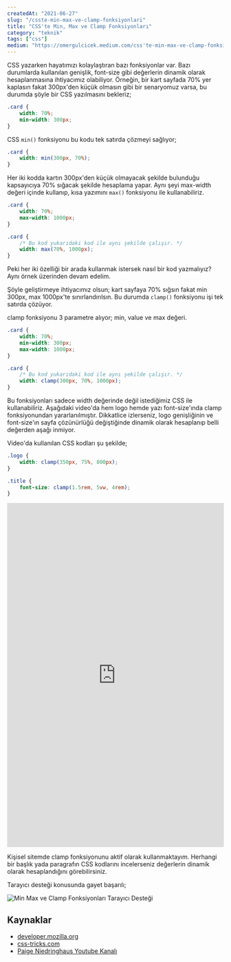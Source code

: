 ```yaml
---
createdAt: "2021-06-27"
slug: "/csste-min-max-ve-clamp-fonksiyonlari"
title: "CSS'te Min, Max ve Clamp Fonksiyonları"
category: "teknik"
tags: ["css"]
medium: "https://omergulcicek.medium.com/css'te-min-max-ve-clamp-fonksiyonları-8c8c8c8c8c8c"
---
```


CSS yazarken hayatımızı kolaylaştıran bazı fonksiyonlar var. Bazı durumlarda kullanılan genişlik, font-size gibi değerlerin dinamik olarak hesaplanmasına ihtiyacımız olabiliyor. Örneğin, bir kart sayfada 70% yer kaplasın fakat 300px'den küçük olmasın gibi bir senaryomuz varsa, bu durumda şöyle bir CSS yazılmasını bekleriz;

```css
.card {
	width: 70%;
	min-width: 300px;
}
```

CSS `min()` fonksiyonu bu kodu tek satırda çözmeyi sağlıyor;

```css
.card {
	width: min(300px, 70%);
}
```

Her iki kodda kartın 300px'den küçük olmayacak şekilde bulunduğu kapsayıcıya 70% sığacak şekilde hesaplama yapar. Aynı şeyi max-width değeri içinde kullanıp, kısa yazımını `max()` fonksiyonu ile kullanabiliriz.

```css
.card {
	width: 70%;
	max-width: 1000px;
}

.card {
	/* Bu kod yukarıdaki kod ile aynı şekilde çalışır. */
	width: max(70%, 1000px);
}
```

Peki her iki özelliği bir arada kullanmak istersek nasıl bir kod yazmalıyız? Aynı örnek üzerinden devam edelim.

Şöyle geliştirmeye ihtiyacımız olsun; kart sayfaya 70% sığsın fakat min 300px, max 1000px'te sınırlandırılsın. Bu durumda `clamp()` fonksiyonu işi tek satırda çözüyor.

clamp fonksiyonu 3 parametre alıyor; min, value ve max değeri.

```css
.card {
	width: 70%;
	min-width: 300px;
	max-width: 1000px;
}

.card {
	/* Bu kod yukarıdaki kod ile aynı şekilde çalışır. */
	width: clamp(300px, 70%, 1000px);
}
```

Bu fonksiyonları sadece width değerinde değil istediğimiz CSS ile kullanabiliriz. Aşağıdaki video'da hem logo hemde yazı font-size'ında clamp fonksiyonundan yararlanılmıştır. Dikkatlice izlerseniz, logo genişliğinin ve font-size'ın sayfa çözünürlüğü değiştiğinde dinamik olarak hesaplanıp belli değerden aşağı inmiyor.

Video'da kullanılan CSS kodları şu şekilde;

```css
.logo {
	width: clamp(350px, 75%, 800px);
}

.title {
	font-size: clamp(1.5rem, 5vw, 4rem);
}
```

<iframe width="100%" height="800" src="https://www.youtube.com/embed/ROFKG0jacwE" title="CSS'te Min Max ve Clamp Fonksiyonları" frameBorder="0" allow="accelerometer; autoPlay; clipboard-write; encrypted-media; gyroscope; picture-in-picture" allowFullScreen={true}></iframe>

Kişisel sitemde clamp fonksiyonunu aktif olarak kullanmaktayım. Herhangi bir başlık yada paragrafın CSS kodlarını incelerseniz değerlerin dinamik olarak hesaplandığını görebilirsiniz.

Tarayıcı desteği konusunda gayet başarılı;

![Min Max ve Clamp Fonksiyonları Tarayıcı Desteği](/blog/2021-06-27/min-max-ve-clamp-caniuse.png)

## Kaynaklar

- <a href="https://developer.mozilla.org/en-US/docs/Web/CSS/clamp()" target="_blank" rel="noreferrer noopener">developer.mozilla.org</a>
- <a href="https://css-tricks.com/min-max-and-clamp-are-css-magic/" target="_blank" rel="noreferrer noopener">css-tricks.com</a>
- <a href="https://www.youtube.com/channel/UCy_hqs-R621ZWUrNHf7vJAA" target="_blank" rel="noreferrer noopener">Paige Niedringhaus Youtube Kanalı</a>
